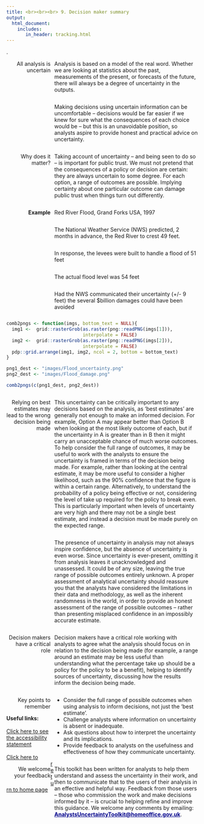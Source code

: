 ---
title: <br><br><br> 9. Decision maker summary
output:
  html_document:
    includes:
       in_header: tracking.html
---

<style type="text/css">

#TOC {
margin-top: 100px;
}

.leftA{
float: left;
width: 100%;
font-weight: bold;
}

.rightA{
float:right;
width: 75%;
}

.leftB{
float: left;
width: 23%;
text-align: right;
}

.footer{
  position: relative; 
  margin-top: 800px; 
  height = 100px; 
  width: 100%;
  text-align: left
}

.
</style>

.
</style>

<div class="pageContentWrapper">
<div class = "leftB">
All analysis is uncertain
</div>

<div class = "rightA">
Analysis is based on a model of the real word. Whether we are looking at statistics about the past, measurements of the present, or forecasts of the future, there will always be a degree of uncertainty in the outputs.
</div>

<div class = "rightA">
Making  decisions using uncertain information can be uncomfortable – decisions would be far easier if we knew for sure what the consequences of each choice would be – but this is an unavoidable position, so analysts aspire to provide honest and practical advice on uncertainty.
</div>

<div class = "rightA">
Taking account of uncertainty – and being seen to do so – is important for public trust. We must not pretend that the consequences of a policy or decision are certain: they are always uncertain to some degree. For each option, a range of outcomes are possible. Implying certainty about one particular outcome can damage public trust when things turn out differently.
</div>


<div class = "leftB">
Why does it matter?
</div>

<div class = "rightA">
Red River Flood, Grand Forks USA, 1997
</div>

<div class = "leftB">
<b>Example</b>
</div>

<div class = "rightA">
The National Weather Service (NWS) predicted, 2 months in advance, the Red River to crest 49 feet.
</div>

<div class = "rightA">
In response, the levees were built to handle a flood of 51 feet
</div>

<div class = "rightA">
The actual flood level was 54 feet
</div>

<div class = "rightA">
Had the NWS communicated their uncertainty (+/- 9 feet) the several $billion damages could have been avoided
</div>

<div style="clear: both;"></div>

```{r fig.align="center", echo=FALSE, alt = ""}

comb2pngs <- function(imgs, bottom_text = NULL){
  img1 <-  grid::rasterGrob(as.raster(png::readPNG(imgs[1])),
                            interpolate = FALSE)
  img2 <-  grid::rasterGrob(as.raster(png::readPNG(imgs[2])),
                            interpolate = FALSE)
  pdp::grid.arrange(img1, img2, ncol = 2, bottom = bottom_text)
}

png1_dest <- "images/Flood_uncertainty.png"
png2_dest <- "images/Flood_damage.png"

comb2pngs(c(png1_dest, png2_dest))


```

<div style="clear: both;"></div>

<div class = "leftB">
Relying on best estimates may lead to the wrong decision being made
</div>

<div class = "rightA">
This uncertainty can be critically important to any decisions based on the analysis, as ‘best estimates’ are generally not enough to make an informed decision. For example, Option A may appear better than Option B when looking at the most likely outcome of each, but if the uncertainty in A is greater than in B then it might carry an unacceptable chance of much worse outcomes. To help consider the full range of outcomes, it may be useful to work with the analysts to ensure the uncertainty is framed in terms of the decision being made. For example, rather than looking at the central estimate, it may be more useful to consider a higher likelihood, such as the 90% confidence that the figure is within a certain range. Alternatively, to understand the probability of a policy being effective or not, considering the level of take up required for the policy to break even. This is particularly important when levels of uncertainty are very high and there may not be a single best estimate, and instead a decision must be made purely on the expected range.
</div>

<div class = "rightA">
The  presence of uncertainty in analysis may not always inspire confidence, but the absence of uncertainty is even worse. Since uncertainty is ever-present, omitting it from analysis leaves it unacknowledged and unassessed. It could be of any size, leaving the true range of possible outcomes entirely unknown. A proper assessment of analytical uncertainty should reassure you that the analysts have considered the limitations in their data and methodology, as well as the inherent randomness in the world, in order to provide an honest assessment of the range of possible outcomes – rather than presenting misplaced confidence in an impossibly accurate estimate.
</div>

<div class = "rightA">
Decision makers have a critical role working with analysts to agree what the analysis should focus on in relation to the decision being made (for example, a range around an estimate may be less useful than understanding what the percentage take up should be a policy for the policy to be a benefit), helping to identify sources of uncertainty, discussing how the results inform the decision being made.
</div>

<div class = "leftB">
Decision makers have a critical role 
</div>

<div class = "rightA">
<ul>
<li> Consider the full range of possible outcomes when using analysis to inform decisions, not just the ‘best estimate’.</li>
<li> Challenge analysts where information on uncertainty is absent or inadequate. </li>
<li> Ask questions about how to interpret the uncertainty and its implications. </li>
<li> Provide feedback to analysts on the usefulness and effectiveness of how they communicate uncertainty. </li></ul>
</div>

<div class = "leftB">
Key points to remember
</div>

<div class = "rightA">
This toolkit has been written for analysts to help them understand and assess the uncertainty in their work, and then to communicate that to the users of their analysis in an effective and helpful way. Feedback from those users – those who commission the work and make decisions informed by it – is crucial to helping refine and improve this guidance.
We welcome any comments by emailing: <a href="mailto:AnalystsUncertaintyToolkit@homeoffice.gov.uk" style="color:DARKBLUE;"> <b>AnalystsUncertaintyToolkit@homeoffice.gov.uk</b></a>.
</div>

<div class = "leftB">
We welcome your feedback
</div>

<div class="footer">
<b>Useful links:</b>
<br><br>
<a href="accessibility.html">Click here to see the accessibility statement</a>
<br><br>
<a href="index.html">Click here to return to home page</a>
</div>